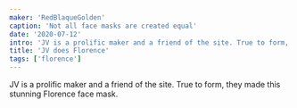 ```yaml
---
maker: 'RedBlaqueGolden'
caption: 'Not all face masks are created equal'
date: '2020-07-12'
intro: 'JV is a prolific maker and a friend of the site. True to form, they made this stunning Florence face mask.'
title: 'JV does Florence'
tags: ['florence']
---
```


<!-- truncate -->

JV is a prolific maker and a friend of the site. True to form, they made this stunning Florence face mask.
